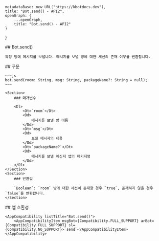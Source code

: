 
    metadataBase: new URL("https://kbotdocs.dev"),
    title: "Bot.send() - API2",
    openGraph: {
        ...openGraph,
        title: "Bot.send() - API2"
    }
}

<Section>
    ## Bot.send()

    특정 방에 메시지를 보냅니다. 메시지를 보낼 방에 대한 세션의 존재 여부를 반환합니다.
</Section>
<Section>
    ## 구문

    ~~~js
    bot.send(room: String, msg: String, packageName?: String = null);
    ~~~

    <Section>
        ### 매개변수

        <Dl>
            <Dt>`room`</Dt>
            <Dd>
                메시지를 보낼 방 이름
            </Dd>
            <Dt>`msg`</Dt>
            <Dd>
                보낼 메시지의 내용
            </Dd>
            <Dt>`packageName?`</Dt>
            <Dd>
                메시지를 보낼 메신저 앱의 패키지명
            </Dd>
        </Dl>
    </Section>
    <Section>
        ### 반환값

        `Boolean`: `room` 방에 대한 세션이 존재할 경우 `true`, 존재하지 않을 경우 `false`를 반환합니다.
    </Section>
</Section>
<Section>
    ## 앱 호환성

    <AppCompatibility listTitle="Bot.send()">
        <AppCompatibilityItem msgBot={Compatibility.FULL_SUPPORT} arBot={Compatibility.FULL_SUPPORT} sl={Compatibility.NO_SUPPORT}>`send`</AppCompatibilityItem>
    </AppCompatibility>
</Section>